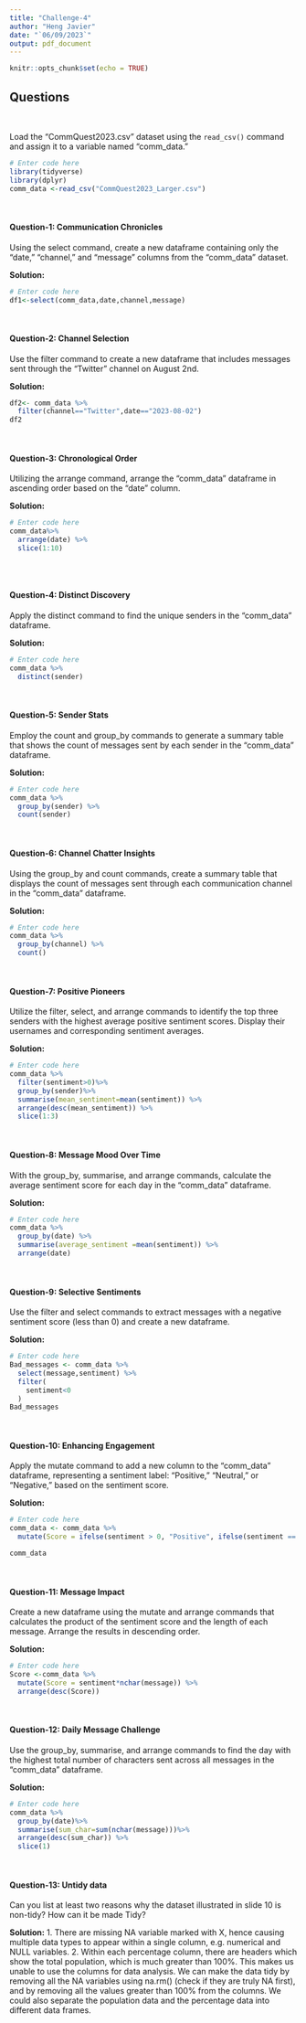 ```yaml
---
title: "Challenge-4"
author: "Heng Javier"
date: "`06/09/2023`"
output: pdf_document
---
```


```r
knitr::opts_chunk$set(echo = TRUE)
```

<style>
p.comment {
background-color: #DBDBDB;
padding: 10px;
border: 1px solid black;
margin-left: 25px;
border-radius: 5px;
font-style: italic;
}

</style>

## Questions
<br>

Load the "CommQuest2023.csv" dataset using the `read_csv()` command and assign it to a variable named "comm_data." 

```r
# Enter code here
library(tidyverse)
library(dplyr)
comm_data <-read_csv("CommQuest2023_Larger.csv")
```
<br>


#### Question-1: Communication Chronicles

Using the select command, create a new dataframe containing only the "date," "channel," and "message" columns from the "comm_data" dataset.

**Solution:**

```r
# Enter code here
df1<-select(comm_data,date,channel,message)

```
<br>

#### Question-2: Channel Selection

Use the filter command to create a new dataframe that includes messages sent through the "Twitter" channel on August 2nd.

**Solution:**

```r
df2<- comm_data %>% 
  filter(channel=="Twitter",date=="2023-08-02")
df2
```
<br>

#### Question-3: Chronological Order

Utilizing the arrange command, arrange the "comm_data" dataframe in ascending order based on the "date" column.

**Solution:**

```r
# Enter code here
comm_data%>%
  arrange(date) %>%
  slice(1:10)
  
```
<br>

#### Question-4: Distinct Discovery

Apply the distinct command to find the unique senders in the "comm_data" dataframe.

**Solution:**

```r
# Enter code here
comm_data %>%
  distinct(sender)
```
<br>

#### Question-5: Sender Stats

Employ the count and group_by commands to generate a summary table that shows the count of messages sent by each sender in the "comm_data" dataframe.

**Solution:**

```r
# Enter code here
comm_data %>%
  group_by(sender) %>%
  count(sender)
```
<br>

#### Question-6: Channel Chatter Insights

Using the group_by and count commands, create a summary table that displays the count of messages sent through each communication channel in the "comm_data" dataframe.

**Solution:**

```r
# Enter code here
comm_data %>%
  group_by(channel) %>%
  count()
```
<br>

#### Question-7: Positive Pioneers

Utilize the filter, select, and arrange commands to identify the top three senders with the highest average positive sentiment scores. Display their usernames and corresponding sentiment averages.

**Solution:**

```r
# Enter code here
comm_data %>%
  filter(sentiment>0)%>%
  group_by(sender)%>%
  summarise(mean_sentiment=mean(sentiment)) %>%
  arrange(desc(mean_sentiment)) %>%
  slice(1:3)
```
<br>

#### Question-8: Message Mood Over Time

With the group_by, summarise, and arrange commands, calculate the average sentiment score for each day in the "comm_data" dataframe.

**Solution:**

```r
# Enter code here
comm_data %>%
  group_by(date) %>%
  summarise(average_sentiment =mean(sentiment)) %>%
  arrange(date)
```
<br>

#### Question-9: Selective Sentiments

Use the filter and select commands to extract messages with a negative sentiment score (less than 0) and create a new dataframe.

**Solution:**

```r
# Enter code here
Bad_messages <- comm_data %>%
  select(message,sentiment) %>%
  filter(
    sentiment<0
  )
Bad_messages

```
<br>

#### Question-10: Enhancing Engagement

Apply the mutate command to add a new column to the "comm_data" dataframe, representing a sentiment label: "Positive," "Neutral," or "Negative," based on the sentiment score.

**Solution:**

```r
# Enter code here
comm_data <- comm_data %>% 
  mutate(Score = ifelse(sentiment > 0, "Positive", ifelse(sentiment == 0, "Neutral", "Negative"))) 

comm_data
```
<br>

#### Question-11: Message Impact

Create a new dataframe using the mutate and arrange commands that calculates the product of the sentiment score and the length of each message. Arrange the results in descending order.

**Solution:**

```r
# Enter code here
Score <-comm_data %>%
  mutate(Score = sentiment*nchar(message)) %>%
  arrange(desc(Score))
```
<br>

#### Question-12: Daily Message Challenge

Use the group_by, summarise, and arrange commands to find the day with the highest total number of characters sent across all messages in the "comm_data" dataframe.

**Solution:**

```r
# Enter code here
comm_data %>%
  group_by(date)%>%
  summarise(sum_char=sum(nchar(message)))%>%
  arrange(desc(sum_char)) %>%
  slice(1)
```
<br>

#### Question-13: Untidy data

Can you list at least two reasons why the dataset illustrated in slide 10 is non-tidy? How can it be made Tidy?

**Solution:** 1. There are missing NA variable marked with X, hence causing multiple data types to appear within a single column, e.g. numerical and NULL variables.
2. Within each percentage column, there are headers which show the total population, which is much greater than 100%. This makes us unable to use the columns for data analysis. 
We can make the data tidy by removing all the NA variables using na.rm() (check if they are truly NA first), and by removing all the values greater than 100% from the columns. We could also separate the population data and the percentage data into different data frames.
